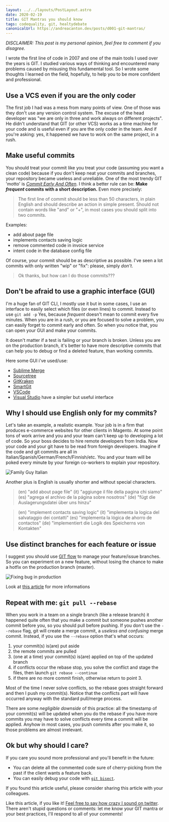 ```yaml
---
layout: ../../layouts/PostLayout.astro
date: 2020-02-19
title: GIT Mantras you should know
tags: codequality, git, healtydebate
canonicalUrl: https://andreacanton.dev/posts/d001-git-mantras/
---
```


_DISCLAIMER: This post is my personal opinion, feel free to comment if you disagree._

I wrote the first line of code in 2007 and one of the main tools I used over the years is GIT. I studied various ways of thinking and encountered many problems caused by misusing this fundamental tool. So I wrote some thoughts I learned on the field, hopefully, to help you to be more confident and professional.

## Use a VCS even if you are the only coder

The first job I had was a mess from many points of view. One of those was they don't use any version control system. The excuse of the head developer was "we are only in three and work always on different projects". He didn't understand that GIT (or other VCS) works as a time machine for your code and is useful even if you are the only coder in the team. And if you're asking: yes, it happened we have to work on the same project, in a rush.

## Make useful commits

You should treat your commit like you treat your code (assuming you want a clean code) because if you don't keep neat your commits and branches, your repository became useless and unreliable.
One of the most trendy GIT 'motto' is [_Commit Early And Often_](https://sethrobertson.github.io/GitBestPractices/#commit).
I think a better rule can be: **Make _frequent_ commits with a short description.** Even more precisely:

> The first line of commit should be less than 50 characters, in plain English and should describe an action in simple present. Should not contain words like "and" or "+", in most cases you should split into two commits.

Examples:

- add about page file
- implements contacts saving logic
- remove commented code in invoice service
- intent code in the database config file

Of course, your commit should be as descriptive as possible. I've seen a lot commits with only written "wip" or "fix": please, simply _don't_.

> Ok thanks, but how can I do those commits???

## Don't be afraid to use a graphic interface (GUI)

I'm a huge fan of GIT CLI, I mostly use it but in some cases, I use an interface to easily select which files (or even lines) to commit. Instead to use `git add -p`
Yes, because _frequent_ doesn't mean to commit every five minutes. When you are in a rush, or you are focused to solve a problem, you can easily forget to commit early and often. So when you notice that, you can open your GUI and make your commits.

It doesn't matter if a test is failing or your branch is broken. Unless you are on the production branch, it's better to have more descriptive commits that can help you to debug or find a deleted feature, than working commits.

Here some GUI i've used/use:

- [Sublime Merge](https://www.sublimemerge.com/)
- [Sourcetree](https://www.sourcetreeapp.com/)
- [GitKraken](https://www.gitkraken.com/)
- [SmartGit](https://www.syntevo.com/smartgit/)
- [VSCode](https://code.visualstudio.com/docs/editor/versioncontrol)
- [Visual Studio](https://visualstudio.microsoft.com/it/vs/features/collaborate/) have a simpler but useful interface

## Why I should use English only for my commits?

Let's take an example, a realistic example.
Your job is in a firm that produces e-commerce websites for other clients in Magento. At some point tons of work arrive and you and your team can't keep up to developing a lot of code. So your boss decides to hire remote developers from India.
Now your code and your git have to be read from foreign developers. Imagine if the code and git commits are all in Italian/Spanish/German/French/Finnish/etc. You and your team will be poked every minute by your foreign co-workers to explain your repository.

![Family Guy Italian](https://media1.tenor.com/images/acf01d316a136a9f339a15862516c282/tenor.gif?itemid=13873621)

Another plus is English is usually shorter and without special characters.

> (en) "add about page file"
> (it) "aggiunge il file della pagina chi siamo"
> (es) "agrega el archivo de la página sobre nosotros"
> (de) "fügt die Auslagerungsdatei über uns hinzu"

> (en) "implement contacts saving logic"
> (it) "implementa la logica del salvataggio dei contatti"
> (es) "implementa la lógica de ahorro de contactos"
> (de) "implementiert die Logik des Speicherns von Kontakten"

## Use distinct branches for each feature or issue

I suggest you should use [GIT flow](https://danielkummer.github.io/git-flow-cheatsheet/) to manage your feature/issue branches. So you can experiment on a new feature, without losing the chance to make a hotfix on the production branch (master).

![Fixing bug in production](https://thumbs.gfycat.com/UnevenAbsoluteAustraliansilkyterrier-size_restricted.gif)

Look at [this article](https://nvie.com/posts/a-successful-git-branching-model/) for more informations

## Repeat with me: `git pull --rebase`

When you work in a team on a single branch (like a release branch) it happened quite often that you make a commit but someone pushes another commit before you, so you should pull before pushing. If you don't use the `--rebase` flag, git will create a merge commit, a _useless and confusing_ merge commit.
Instead, if you use the `--rebase` option that's what occurs:

1. your commit(s) is(are) put aside
2. the remote commits are pulled
3. (one at a time) your commit(s) is(are) applied on top of the updated branch
4. if conflicts occur the rebase stop, you solve the conflict and stage the files, then launch `git rebase --continue`
5. if there are no more commit finish, otherwise return to point 3.

Most of the time I never solve conflicts, so the rebase goes straight forward and then I push my commit(s). Notice that the conflicts part will have occurred anyway with the standard pull/merge process.

There are some _negligible downside_ of this practice: all the timestamp of your commit(s) will be updated when you do the rebase if you have more commits you may have to solve conflicts every time a commit will be applied. Anyhow in most cases, you push commits after you make it, so those problems are almost irrelevant.

## Ok but why should I care?

If you care you sound more professional and you'll benefit in the future:

- You can delete all the commented code sure of cherry-picking from the past if the client wants a feature back.
- You can easily debug your code with [`git bisect`](https://git-scm.com/docs/git-bisect).

If you found this article useful, please consider sharing this article with your colleagues.

Like this article, if you like it! [Feel free to say how crazy I sound on twitter](https://twitter.com/intent/tweet?text=I%20think%20@andreacanton%20sound%20crazy%20%23DEVcommunity%20https://dev.to/andreacanton/git-mantras-you-should-know-1lfd-temp-slug-5426745/).
There aren't stupid questions or comments: let me know your GIT mantra or your best practices, I'll respond to all of your comments!
